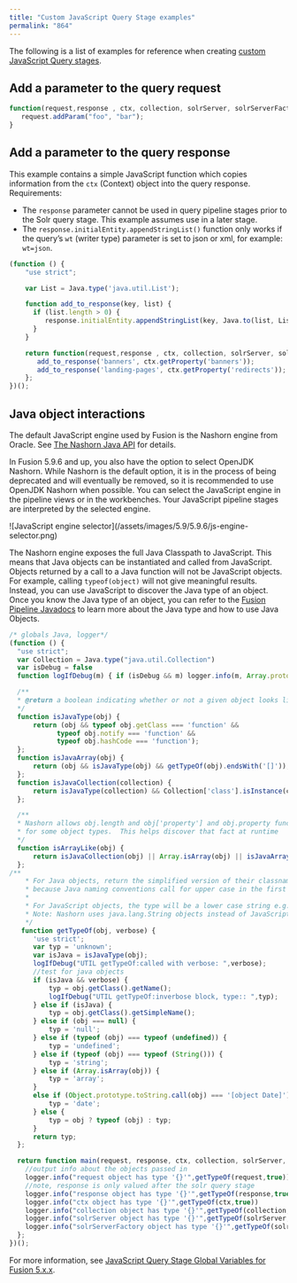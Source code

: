 ```yaml
---
title: "Custom JavaScript Query Stage examples"
permalink: "864"
---
```


The following is a list of examples for reference when creating [custom JavaScript Query stages](/fusion/5.9/283/java-script-query-stage).

## Add a parameter to the query request

```js
function(request,response , ctx, collection, solrServer, solrServerFactory) {
   request.addParam("foo", "bar");
}
```

## Add a parameter to the query response

This example contains a simple JavaScript function which copies information from the `ctx` (Context) object into the query response. Requirements:

* The `response` parameter cannot be used in query pipeline stages prior to the Solr query stage. This example assumes use in a later stage.
* The `response.initialEntity.appendStringList()` function only works if the query’s `wt` (writer type) parameter is set to json or xml, for example: `wt=json`.

```js
(function () {
    "use strict";

    var List = Java.type('java.util.List');

    function add_to_response(key, list) {
      if (list.length > 0) {
         response.initialEntity.appendStringList(key, Java.to(list, List));
      }
    }

    return function(request,response , ctx, collection, solrServer, solrServerFactory) {
       add_to_response('banners', ctx.getProperty('banners'));
       add_to_response('landing-pages', ctx.getProperty('redirects'));
    };
})();
```

## Java object interactions

The default JavaScript engine used by Fusion is the Nashorn engine from Oracle.
See [The Nashorn Java API](https://docs.oracle.com/javase/8/docs/technotes/guides/scripting/nashorn/api.html) for details.

In Fusion 5.9.6 and up, you also have the option to select OpenJDK Nashorn.
While Nashorn is the default option, it is in the process of being deprecated and will eventually be removed, so it is recommended to use OpenJDK Nashorn when possible.
You can select the JavaScript engine in the pipeline views or in the workbenches.
Your JavaScript pipeline stages are interpreted by the selected engine.

<Frame>![JavaScript engine selector](/assets/images/5.9/5.9.6/js-engine-selector.png)</Frame>

The Nashorn engine exposes the full Java Classpath to JavaScript. This means that Java objects can be instantiated and called from JavaScript. Objects returned by a call to a Java function will not be JavaScript objects. For example, calling `typeof(object)` will not give meaningful results. Instead, you can use JavaScript to discover the Java type of an object. Once you know the Java type of an object, you can refer to the [Fusion Pipeline Javadocs](/fusion/5.9/8822/pipeline-javadocs) to learn more about the Java type and how to use Java Objects.

```js
/* globals Java, logger*/
(function () {
  "use strict";
  var Collection = Java.type("java.util.Collection")
  var isDebug = false
  function logIfDebug(m) { if (isDebug && m) logger.info(m, Array.prototype.slice.call(arguments).slice(1)); }

  /**
  * @return a boolean indicating whether or not a given object looks like a Java object
  */
  function isJavaType(obj) {
      return (obj && typeof obj.getClass === 'function' &&
            typeof obj.notify === 'function' &&
            typeof obj.hashCode === 'function');
  };
  function isJavaArray(obj) {
      return (obj && isJavaType(obj) && getTypeOf(obj).endsWith('[]'));
  };
  function isJavaCollection(collection) {
      return isJavaType(collection) && Collection['class'].isInstance(collection);
  };

  /**
  * Nashorn allows obj.length and obj['property'] and obj.property functionality
  * for some object types.  This helps discover that fact at runtime
  */
  function isArrayLike(obj) {
      return isJavaCollection(obj) || Array.isArray(obj) || isJavaArray(obj);
  };
/**
    * For Java objects, return the simplified version of their classname e.g. 'Format' for a java.text.Format
    * because Java naming conventions call for upper case in the first character.
    *
    * For JavaScript objects, the type will be a lower case string e.g. 'date' for a JavaScript Date.
    * Note: Nashorn uses java.lang.String objects instead of JavaScript string objects
    */
   function getTypeOf(obj, verbose) {
      'use strict';
      var typ = 'unknown';
      var isJava = isJavaType(obj);
      logIfDebug("UTIL getTypeOf:called with verbose: ",verbose);
      //test for java objects
      if (isJava && verbose) {
          typ = obj.getClass().getName();
          logIfDebug("UTIL getTypeOf:inverbose block, type:: ",typ);
      } else if (isJava) {
          typ = obj.getClass().getSimpleName();
      } else if (obj === null) {
          typ = 'null';
      } else if (typeof (obj) === typeof (undefined)) {
          typ = 'undefined';
      } else if (typeof (obj) === typeof (String())) {
          typ = 'string';
      } else if (Array.isArray(obj)) {
          typ = 'array';
      }
      else if (Object.prototype.toString.call(obj) === '[object Date]') {
          typ = 'date';
      } else {
          typ = obj ? typeof (obj) : typ;
      }
      return typ;
  };

  return function main(request, response, ctx, collection, solrServer, solrServerFactory) {
    //output info about the objects passed in
    logger.info("request object has type '{}'",getTypeOf(request,true))
    //note, response is only valued after the solr query stage
    logger.info("response object has type '{}'",getTypeOf(response,true))
    logger.info("ctx object has type '{}'",getTypeOf(ctx,true))
    logger.info("collection object has type '{}'",getTypeOf(collection,true))
    logger.info("solrServer object has type '{}'",getTypeOf(solrServer,true))
    logger.info("solrServerFactory object has type '{}'",getTypeOf(solrServerFactory,true))
  };
})();
```

For more information, see [JavaScript Query Stage Global Variables for Fusion 5.x.x](/fusion/5.9/395/custom-java-script-stages-global-variables#java-script-query-stage-global-variables).